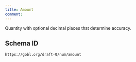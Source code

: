 ```yaml
---
title: Amount
comment: 
---
```


Quantity with optional decimal places that determine accuracy.

## Schema ID

`https://gobl.org/draft-0/num/amount`

